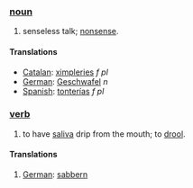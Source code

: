 ===[[noun]]===
#senseless talk; [[nonsense]].

====Translations====
*[[Catalan]]: [[ximpleries]] ''f'' ''pl''
*[[German]]: [[Geschwafel]] ''n''
*[[Spanish]]: [[tonterías]] ''f'' ''pl''

===[[verb]]===
#to have [[saliva]] drip from the mouth; to [[drool]].

====Translations====
#[[German]]: [[sabbern]]